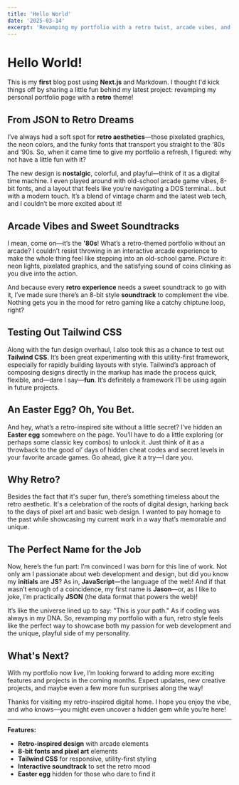 ```yaml
---
title: 'Hello World'
date: '2025-03-14'
excerpt: 'Revamping my portfolio with a retro twist, arcade vibes, and a dash of JSON magic!'
---
```


# Hello World!

This is my **first** blog post using **Next.js** and Markdown. I thought I'd kick things off by sharing a little fun behind my latest project: revamping my personal portfolio page with a **retro** theme!

## From JSON to Retro Dreams

I’ve always had a soft spot for **retro aesthetics**—those pixelated graphics, the neon colors, and the funky fonts that transport you straight to the ‘80s and ‘90s. So, when it came time to give my portfolio a refresh, I figured: why not have a little fun with it?

The new design is **nostalgic**, colorful, and playful—think of it as a digital time machine. I even played around with old-school arcade game vibes, 8-bit fonts, and a layout that feels like you’re navigating a DOS terminal… but with a modern touch. It’s a blend of vintage charm and the latest web tech, and I couldn’t be more excited about it!

## Arcade Vibes and Sweet Soundtracks

I mean, come on—it’s the **'80s**! What’s a retro-themed portfolio without an arcade? I couldn’t resist throwing in an interactive arcade experience to make the whole thing feel like stepping into an old-school game. Picture it: neon lights, pixelated graphics, and the satisfying sound of coins clinking as you dive into the action.

And because every **retro experience** needs a sweet soundtrack to go with it, I’ve made sure there’s an 8-bit style **soundtrack** to complement the vibe. Nothing gets you in the mood for retro gaming like a catchy chiptune loop, right?

## Testing Out Tailwind CSS

Along with the fun design overhaul, I also took this as a chance to test out **Tailwind CSS**. It’s been great experimenting with this utility-first framework, especially for rapidly building layouts with style. Tailwind’s approach of composing designs directly in the markup has made the process quick, flexible, and—dare I say—**fun**. It’s definitely a framework I’ll be using again in future projects.

## An Easter Egg? Oh, You Bet.

And hey, what’s a retro-inspired site without a little secret? I’ve hidden an **Easter egg** somewhere on the page. You’ll have to do a little exploring (or perhaps some classic key combos) to unlock it. Just think of it as a throwback to the good ol’ days of hidden cheat codes and secret levels in your favorite arcade games. Go ahead, give it a try—I dare you.

## Why Retro?

Besides the fact that it's super fun, there’s something timeless about the retro aesthetic. It's a celebration of the roots of digital design, harking back to the days of pixel art and basic web design. I wanted to pay homage to the past while showcasing my current work in a way that’s memorable and unique.

## The Perfect Name for the Job

Now, here’s the fun part: I’m convinced I was *born* for this line of work. Not only am I passionate about web development and design, but did you know my **initials** are **JS**? As in, **JavaScript**—the language of the web! And if that wasn’t enough of a coincidence, my first name is **Jason**—or, as I like to joke, I’m practically **JSON** (the data format that powers the web)!

It’s like the universe lined up to say: "This is your path." As if coding was always in my DNA. So, revamping my portfolio with a fun, retro style feels like the perfect way to showcase both my passion for web development and the unique, playful side of my personality.

## What's Next?

With my portfolio now live, I’m looking forward to adding more exciting features and projects in the coming months. Expect updates, new creative projects, and maybe even a few more fun surprises along the way!

Thanks for visiting my retro-inspired digital home. I hope you enjoy the vibe, and who knows—you might even uncover a hidden gem while you’re here!

---

**Features:**

- **Retro-inspired design** with arcade elements
- **8-bit fonts and pixel art** elements
- **Tailwind CSS** for responsive, utility-first styling
- **Interactive soundtrack** to set the retro mood
- **Easter egg** hidden for those who dare to find it
